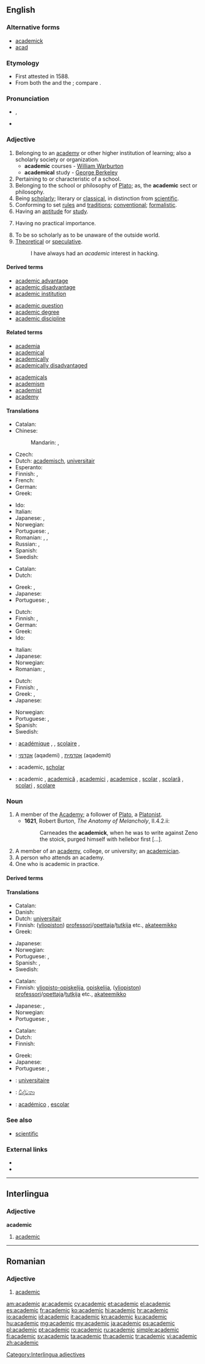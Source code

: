==English==

===Alternative forms===
* [[academick]] {{qualifier|obsolete}}
* [[acad]] {{qualifier|abbreviation}}

===Etymology===
* First attested in 1588.
* From both the {{etyl|ML.|lang=en}} {{term|academicus|acadēmicus|lang=la}} and the {{etyl|fr|en}} {{term|académique|lang=fr}}; compare {{term|academy|lang=en}}.

===Pronunciation===
* {{a|US}} {{IPA|/ˌæk.ə.ˈdɛm.ɪk/}}, {{X-SAMPA|/%{k@"dEmIk/}}
* {{audio|En-us-academic.ogg|Audio (US)}}
*: {{rhymes|ɛmɪk}}

===Adjective===
{{en-adj}}

# Belonging to an [[academy]] or other higher institution of learning; also a scholarly society or organization.
#* '''academic''' courses - [[w:William Warburton|William Warburton]]
#* '''academical''' study - [[w:George Berkeley|George Berkeley]]
# Pertaining to or characteristic of a school.
# Belonging to the school or philosophy of [[Plato]]; as, the '''academic''' sect or philosophy.
# Being [[scholarly]]; literary or [[classical]], in distinction from [[scientific]].
# Conforming to set [[rule]]s and [[tradition]]s; [[conventional]]; [[formalistic]].
# Having an [[aptitude]] for [[study]].
# {{context|pejorative}} Having no practical importance.
# To be so scholarly as to be unaware of the outside world.
# [[theoretical|Theoretical]] or [[speculative]].
#: I have always had an ''academic'' interest in hacking.

====Derived terms====
{{rel-top|Terms derived from ''academic'' (adjective)}}
* [[academic advantage]]
* [[academic disadvantage]]
* [[academic institution]]
{{rel-mid}}
* [[academic question]]
* [[academic degree]]
* [[academic discipline]]
{{rel-bottom}}

====Related terms====
{{rel-top|Terms etymologically related to ''academic'' (adjective)}}
* [[academia]]
* [[academical]]
* [[academically]]
* [[academically disadvantaged]]
{{rel-mid}}
* [[academicals]]
* [[academism]]
* [[academist]]
* [[academy]]
{{rel-bottom}}

====Translations====
{{trans-top|belonging to an academy or other higher institution of learning}}
* Catalan: {{t-|ca|acadèmic}}
* Chinese:
*: Mandarin: {{t|cmn|學術|alt=學術的|sc=Hani}}, {{t|cmn|学术|tr=xuéshù de|alt=学术的|sc=Hani}}
* Czech: {{t-|cs|akademický|m}}
* Dutch: [[academisch]], [[universitair]]
* Esperanto: {{t-|eo|akademia}}
* Finnish: {{t-|fi|akateeminen}}, {{t-|fi|yliopistollinen}}
* French: {{t+|fr|académique}}
* German: {{t-|de|akademisch}}
* Greek: {{t+|el|ακαδημαϊκός||tr=akadimaïkós}}
{{trans-mid}}
* Ido: {{t+|io|akademiala}}
* Italian: {{t+|it|accademico}}
* Japanese: {{t+|ja|学問|tr=がくもんの, gakumon no|alt=学問の|sc=Jpan}}, {{t+|ja|大学|tr=だいがくの, daigaku no|alt=大学の|sc=Jpan}}
* Norwegian: {{t+|no|akademisk}}
* Portuguese: {{t|pt|académico}} {{qualifier|Portugal}}, {{t|pt|acadêmico}} {{qualifier|Brazil}}
* Romanian: {{t-|ro|universitar|m|n}}, {{t-|ro|universitară|f}}, {{t+|ro|academic|m|n}}
* Russian: {{t+|ru|академический|tr=akademíčeskij|sc=Cyrl}}, {{t+|ru|университетский|tr=universitétskij|sc=Cyrl}}
* Spanish: {{t+|es|académico}}
* Swedish: {{t+|sv|akademisk}}
{{trans-bottom}}

{{trans-top|belonging to the school or philosophy of Plato}}
* Catalan: {{t-|ca|acadèmic}}
* Dutch: {{t+|nl|academisch}}
{{trans-mid}}
* Greek: {{t+|el|ακαδημαϊκός|m|tr=akadimaïkós}}, {{t+|el|πλατωνικός|m|tr=platonikós}}
* Japanese: {{t-|ja|プラトン学派|tr=Puraton gakuha no|alt=プラトン学派の|sc=Jpan}}
* Portuguese: {{t|pt|platónico}} {{qualifier|Portugal}}, {{t|pt|platônico}} {{qualifier|Brazil}}
{{trans-bottom}}

{{trans-top|scholarly; literary or classical, in distinction from scientific}}
* Dutch: {{t+|nl|academisch}}
* Finnish: {{t-|fi|akateeminen}}, {{t-|fi|teoreettinen}}
* German: {{t-|de|akademisch}}
* Greek: {{t+|el|ακαδημαϊκός||tr=akadimaïkós}}
* Ido: {{t-|io|academiala}}
{{trans-mid}}
* Italian: {{t+|it|accademico}}
* Japanese: {{t-|ja|人文的|tr=じんぶんてきな, jinbunteki na|alt=人文的な|sc=Jpan}}
* Norwegian: {{t+|no|akademisk}}
* Romanian: {{t+|ro|academic|m|n}}, {{t-|ro|academică|f}}
{{trans-bottom}}

{{trans-top|having no practical importance}}
* Dutch: {{t+|nl|academisch}}
* Finnish: {{t-|fi|akateeminen}}, {{t-|fi|teoreettinen}}
* Greek: {{t+|el|θεωρητικός||tr=theoritikós}}, {{t+|el|ακαδημαϊκός|m|tr=akadimaïkós}}
* Japanese: {{t-|ja|非現実的|tr=ひげんじつてきな, higenjitsuteki na|alt=非現実的な|sc=Jpan}}
{{trans-mid}}
* Norwegian: {{t+|no|akademisk}}
* Portuguese: {{t|pt|teórico}}, {{t|pt|irrelevante}}
* Spanish: {{t+|es|teórico}}
* Swedish: {{t+|sv|akademisk}}
{{trans-bottom}}

{{checktrans-top}}
* {{ttbc|fr}}: [[académique]] {{m}}, {{f}}, [[scolaire]] {{m}}, {{f}}
* {{ttbc|he}}: [[אקדמי]] (aqademi) {{m}}, [[אקדמית]] (aqademit) {{f}}
* {{ttbc|ia}}: academic, [[scholar]]
{{trans-mid}}
* {{ttbc|ro}}: academic {{m}}, [[academică]] {{f}}, [[academici]] {{m}} {{p}}, [[academice]] {{f}} {{p}}, [[școlar]] {{m}}, [[școlară]] {{f}}, [[școlari]] {{m}} {{p}}, [[școlare]] {{f}} {{p}}
{{trans-bottom}}

===Noun===
{{en-noun}}

# A member of the [[Academy]]; a follower of [[Plato]], a [[Platonist]].
#* '''1621''', Robert Burton, ''The Anatomy of Melancholy'', II.4.2.ii:
#*: Carneades the '''academick''', when he was to write against Zeno the stoick, purged himself with hellebor first [...].
# A member of an [[academy]], college, or university; an [[academician]].
# A person who attends an academy.
# One who is academic in practice.

====Derived terms====
{{rel-top|Terms derived from ''academic'' (noun)}}
{{rel-mid}}
{{rel-bottom}}

====Translations====
{{trans-top|member of an academy, college, or university}}
* Catalan: {{t-|ca|acadèmic|m}}
* Danish: {{t+|da|akademiker|c}}
* Dutch: [[universitair]] {{m}}
* Finnish: ([[yliopisto|yliopiston]]) [[professori]]/[[opettaja]]/[[tutkija]] etc., [[akateemikko]]
* Greek: {{t+|el|ακαδημαϊκός|c|tr=akadimaïkós}}
{{trans-mid}}
* Japanese: {{t+|ja|学者|tr=gakusha}}
* Norwegian: {{t+|no|akademiker|m}}
* Portuguese: {{t|pt|académico}} {{qualifier|Portugal}}, {{t|pt|acadêmico}} {{qualifier|Brazil}}
* Spanish: {{t+|es|académico|m}}, {{t-|es|escolar|m}}
* Swedish: {{t+|sv|akademiker|c}}
{{trans-bottom}}

{{trans-top|person who attends an academy}}
* Catalan: {{t-|ca|acadèmic|m}}
* Finnish: [[yliopisto-opiskelija]], [[opiskelija]], ([[yliopisto|yliopiston]]) [[professori]]/[[opettaja]]/[[tutkija]] etc., [[akateemikko]] {{qualifier|rarely}}
{{trans-mid}}
* Japanese: {{t+|ja|学生|tr=gakusei}}, {{t+|ja|大学生|tr=daigakusei}}
* Norwegian: {{t+|no|akademiker|m}}
* Portuguese: {{t|pt|académico}} {{qualifier|Portugal}}, {{t|pt|acadêmico}} {{qualifier|Brazil}}
{{trans-bottom}}

{{trans-top|Platonist}}
* Catalan: {{t-|ca|acadèmic|m}}
* Dutch: {{t+|nl|academicus|m}}
* Finnish: {{t+|fi|akateemikko}}
{{trans-mid}}
* Greek: {{t-|el|πλατωνιστής|m|tr=platonistís}}
* Japanese: {{t-|ja|プラトン学派の人|tr=puraton gakuha no hito}}
* Portuguese: {{t|pt|académico}} {{qualifier|Portugal}}, {{t|pt|acadêmico}} {{qualifier|Brazil}}
{{trans-bottom}}

{{checktrans-top}}
* {{ttbc|fr}}: [[universitaire]] {{m}}
* {{ttbc|si}}: [[විද්වතා]] {{n}}
{{trans-mid}}
* {{ttbc|es}}: [[académico]] {{m}}, [[escolar]] {{m}}
{{trans-bottom}}

===See also===
* [[scientific]]

===External links===
* {{R:Webster 1913}}
* {{R:Century 1911}}

----

==Interlingua==

===Adjective===
'''academic'''

# [[#English|academic]]

[[Category:Interlingua adjectives]]

----

==Romanian==

===Adjective===
{{head|ro|adjective|g=m|feminine|academică|masculine plural|academici|feminine plural|academice}}

# [[#English|academic]]

[[am:academic]]
[[ar:academic]]
[[cy:academic]]
[[et:academic]]
[[el:academic]]
[[es:academic]]
[[fr:academic]]
[[ko:academic]]
[[hi:academic]]
[[hr:academic]]
[[io:academic]]
[[id:academic]]
[[it:academic]]
[[kn:academic]]
[[ku:academic]]
[[hu:academic]]
[[mg:academic]]
[[my:academic]]
[[ja:academic]]
[[ps:academic]]
[[pl:academic]]
[[pt:academic]]
[[ro:academic]]
[[ru:academic]]
[[simple:academic]]
[[fi:academic]]
[[sv:academic]]
[[ta:academic]]
[[th:academic]]
[[tr:academic]]
[[vi:academic]]
[[zh:academic]]